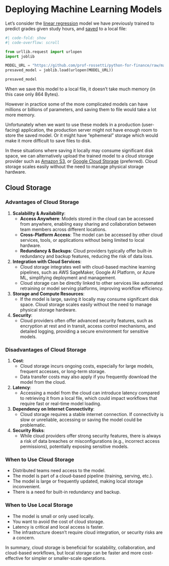 # Deploying Machine Learning Models

Let's consider the [linear regression](../regression/linear.qmd) model we have previously trained to predict grades given study hours, and [saved](./saving-loading.qmd) to a local file:

```python
#| code-fold: show
#| code-overflow: scroll

from urllib.request import urlopen
import joblib

MODEL_URL = "https://github.com/prof-rossetti/python-for-finance/raw/main/docs/notes/predictive-modeling/model-management/grades-linear-regression/model.joblib"
presaved_model = joblib.load(urlopen(MODEL_URL))

presaved_model
```

When we save this model to a local file, it doesn't take much memory (in this case only 864 Bytes).

However in practice some of the more complicated models can have millions or billions of parameters, and saving them to file would take a lot more memory.

Unfortunately when we want to use these models in a production (user-facing) application, the production server might not have enough room to store the saved model. Or it might have "ephemeral" storage which would make it more difficult to save files to disk.

In these situations where saving it locally may consume significant disk space, we can alternatively upload the trained model to a cloud storage provider such as [Amazon S3](https://aws.amazon.com/s3/), or [Google Cloud Storage](https://cloud.google.com/storage?hl=en) (preferred). Cloud storage scales easily without the need to manage physical storage hardware.

## Cloud Storage

### Advantages of Cloud Storage

1. **Scalability & Availability**:
   - **Access Anywhere**: Models stored in the cloud can be accessed from anywhere, enabling easy sharing and collaboration between team members across different locations.
   - **Cross-Platform Access**: The model can be accessed by other cloud services, tools, or applications without being limited to local hardware.
   - **Redundancy & Backups**: Cloud providers typically offer built-in redundancy and backup features, reducing the risk of data loss.

2. **Integration with Cloud Services**:
   - Cloud storage integrates well with cloud-based machine learning pipelines, such as AWS SageMaker, Google AI Platform, or Azure ML, simplifying deployment and management.
   - Cloud storage can be directly linked to other services like automated retraining or model serving platforms, improving workflow efficiency.

3. **Storage and Compute Resources**:
   - If the model is large, saving it locally may consume significant disk space. Cloud storage scales easily without the need to manage physical storage hardware.

4. **Security**:
   - Cloud providers often offer advanced security features, such as encryption at rest and in transit, access control mechanisms, and detailed logging, providing a secure environment for sensitive models.

### Disadvantages of Cloud Storage

1. **Cost**:
   - Cloud storage incurs ongoing costs, especially for large models, frequent accesses, or long-term storage.
   - Data transfer costs may also apply if you frequently download the model from the cloud.

2. **Latency**:
   - Accessing a model from the cloud can introduce latency compared to retrieving it from a local file, which could impact workflows that require fast or real-time model loading.

3. **Dependency on Internet Connectivity**:
   - Cloud storage requires a stable internet connection. If connectivity is slow or unreliable, accessing or saving the model could be problematic.

4. **Security Risks**:
   - While cloud providers offer strong security features, there is always a risk of data breaches or misconfigurations (e.g., incorrect access permissions), potentially exposing sensitive models.

### When to Use Cloud Storage

- Distributed teams need access to the model.
- The model is part of a cloud-based pipeline (training, serving, etc.).
- The model is large or frequently updated, making local storage inconvenient.
- There is a need for built-in redundancy and backup.

### When to Use Local Storage

- The model is small or only used locally.
- You want to avoid the cost of cloud storage.
- Latency is critical and local access is faster.
- The infrastructure doesn't require cloud integration, or security risks are a concern.

In summary, cloud storage is beneficial for scalability, collaboration, and cloud-based workflows, but local storage can be faster and more cost-effective for simpler or smaller-scale operations.
